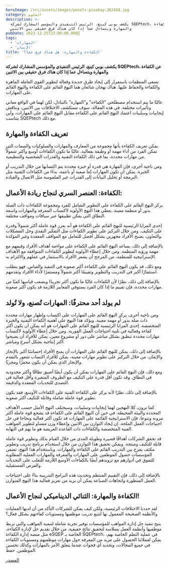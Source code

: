 ```yaml
---
heroImage: /src/assets/images/pexels-pixabay-262438.jpg
category: العلوم
description: >-
  يكشف بوبي كينغ، الرئيس التنفيذي والمؤسس المشارك لشركة SQEPtech، عن الكفاءة
  والمهارة ويتساءل عما إذا كان هناك فرق حقيقي بين الاثنين
pubDate: 2023-12-25T23:00:00.000Z
tags:
  - 'المهارات'
  - 'الإنسان'
title: 'الكفاءة والمهارة: هل هناك فرق حقا؟'
---
```


**يكشف بوبي كينغ، الرئيس التنفيذي والمؤسس المشارك لشركة SQEPtech، عن الكفاءة والمهارة ويتساءل عما إذا كان هناك فرق حقيقي بين الاثنين**

تسعى المنظمات باستمرار إلى إيجاد طرق جديدة وفعالة لتطوير القوى العاملة الماهرة والكفاءة والحفاظ عليها. هناك نهجان شائعان هما النهج القائم على الكفاءة والنهج القائم على المهارات.

غالبًا ما يتم استخدام مصطلحي "الكفاءة" و"المهارة" بالتبادل، لكن لهما في الواقع معاني وتأثيرات مختلفة. في هذه المقالة، سوف نستكشف الاختلافات بين الاثنين، ونناقش إيجابيات وسلبيات اعتماد النهج القائم على الكفاءة مقابل النهج القائم على المهارات، وأين يتناسب SQEPtech مع ذلك.

## تعريف الكفاءة والمهارة

يمكن تعريف الكفاءة بأنها مجموعة من المعارف والمهارات والسلوكيات والصفات التي تمكن الفرد من أداء مهمة أو وظيفة بفعالية. غالبًا ما تكون الكفاءات أوسع وأكثر شمولاً من مهارات محددة، بما في ذلك الكفاءة التقنية والقدرات الشخصية والتنظيمية.

ومن ناحية أخرى، فإن المهارة هي قدرة أو خبرة محددة يتم اكتسابها من خلال التدريب أو الخبرة. يمكن أن تكون المهارات إما صعبة أو ناعمة، بدءًا من الكفاءات التقنية مثل البرمجة أو تحليل البيانات إلى القدرات غير الملموسة مثل الاتصال والقيادة.

## الكفاءة: العنصر السري لنجاح ريادة الأعمال:

يركز النهج القائم على الكفاءة على التطوير الشامل للفرد ومجموعة الكفاءات ذات الصلة بدور أو منظمة معينة. يعطي هذا النهج الأولوية لاكتساب المعرفة والمهارات واسعة النطاق التي يمكن تطبيقها عبر سياقات ومواقف مختلفة.

إحدى المزايا الرئيسية للنهج القائم على الكفاءة هو أنه يعزز قوة عاملة أكثر شمولاً وقدرة على التكيف. ومن خلال التركيز على تطوير الكفاءات مثل التفكير النقدي وحل المشكلات والتعاون، يصبح الأفراد مجهزين بشكل أفضل للتعامل مع المواقف المعقدة وغير المؤكدة.

بالإضافة إلى ذلك، يساعد النهج القائم على الكفاءة على مواءمة أهداف الأفراد وقيمهم مع مهمة ورؤية المنظمة. ومن خلال إعطاء الأولوية لتطوير الكفاءات المتوافقة مع الأهداف الإستراتيجية للمنظمة، من المرجح أن يشعر الأفراد بالاستثمار في عملهم والالتزام به.

ومع ذلك، قد يكون النهج القائم على الكفاءة أكثر صعوبة في التنفيذ والقياس. فهو يتطلب استثمارًا أكبر في التدريب والتطوير وتقييمًا أكثر شمولاً ومستمرًا لأداء الأفراد وتقدمهم.

بالإضافة إلى ذلك، نظرًا لأن الكفاءات غالبًا ما تكون أكثر تجريدًا ويصعب قياسها كميًا من مهارات محددة، فإن تقييم ما إذا كان الفرد يستوفي المعايير اللازمة قد يكون أكثر صعوبة.

## لم يولد أحد محترفًا: المهارات تُصنع، ولا تُولد

ومن ناحية أخرى، يركز النهج القائم على المهارات على اكتساب وإظهار مهارات محددة ذات صلة بدور أو مهمة معينة. ويؤكد هذا النهج على أهمية الكفاءة التقنية والخبرة المتخصصة. إحدى المزايا الرئيسية للنهج القائم على المهارات هو أنه يمكن أن يكون أكثر كفاءة وفعالية في تلبية احتياجات العمل الفورية. ومن خلال إعطاء الأولوية لاكتساب مهارات محددة تنطبق بشكل مباشر على دور أو مشروع معين، يمكن للأفراد أن يصبحوا أكثر إنتاجية بشكل أسرع ومباشر.

بالإضافة إلى ذلك، يمكن للنهج القائم على المهارات أن يمنح الأفراد إحساسًا أكبر بالإنجاز والإتقان. من خلال التركيز على تطوير مهارات معينة، يمكن للأفراد اكتساب شعور بالتقدم والإنجاز الذي يمكن أن يكون محفزًا ومجزيًا.

ومع ذلك، فإن النهج القائم على المهارات يمكن أن يكون أيضًا أضيق نطاقًا وأكثر محدودية في النطاق. وقد تكون أقل قدرة على التكيف مع الظروف المتغيرة وأقل فعالية في التصدي للتحديات المعقدة والدقيقة.

بالإضافة إلى ذلك، نظرًا لأنه يركز على الكفاءة الفنية على الكفاءات الأوسع، فقد يكون تطوير قوة عاملة شاملة وقابلة للتكيف أكثر صعوبة.

كما ترون، كلا النهجين لهما إيجابيات وسلبيات، وسيختلف النهج الأمثل حسب الأهداف المحددة والبيئة المحيطة. في حين أن النهج القائم على الكفاءة قد يشجع قوة عاملة أكثر مرونة وتنوعا، فإن الاستراتيجية القائمة على المهارات قد تكون أكثر فعالية ونجاحا في حل احتياجات العمل الملحة. إن إيجاد التوازن بين الاثنين وإعطاء وزن متساو لتطوير المواهب الفنية المتخصصة والكفاءات ذات القاعدة العريضة هو ما يهم في النهاية.

قد تحقق الشركات أهدافًا قصيرة وطويلة المدى من خلال القيام بذلك وتطوير قوة عاملة قابلة للتكيف ومنتجة. ويمكن تحقيق هذا التوازن من خلال استخدام برنامج تدريب وتطوير مكثف يمزج بين التدريب القائم على الكفاءة والمهارات. وباستخدام هذا النهج، تضمن المؤسسات حصول الموظفين على المهارات والمعرفة والمهارات العملية المطلوبة للتفوق في أدوارهم مع تزويدهم أيضًا بالكفاءات الأوسع اللازمة للتغلب على التحديات والفرص المستقبلية.

بالإضافة إلى ذلك، فإن التقييم المنتظم وتحديث هذه البرامج التدريبية بناءً على احتياجات العمل المتطورة واتجاهات الصناعة يمكن أن يزيد من تعزيز فعالية هذا النهج المتوازن.

## الكفاءة والمهارة: الثنائي الديناميكي لنجاح الأعمال!

لقد حددنا الاختلافات الرئيسية، ولكن كيف يمكن للشركات التأكد من أن لديها العمليات والأنظمة الصحيحة المعمول بها لتتبع تدريب موظفيها ومستويات كفاءتهم بشكل فعال؟

يتيح تنفيذ حل إدارة المواهب للمؤسسات توفير تجربة شاملة لتنمية المواهب والتي تربط موظفيها وأنظمة العمل بسلاسة لتحقيق نتائج حقيقية. من خلال تقديم حل لإدارة الكفاءة، مثل منصة إدارة الكفاءة eSQEP الخاصة بـ SQEPtech، في عملية التعلم الخاصة بهم، يمكن لعملائنا الحصول على مزيد من المعرفة حول مهارات موظفيهم ومستويات الكفاءة في جميع المجالات، وتحديد أي فجوات عندما يتعلق الأمر بالمهارات وكذلك تحسين الموظفين. حفظ.

[المصدر](https://www.openaccessgovernment.org/competency-and-skill-is-there-really-a-difference/171581/)
